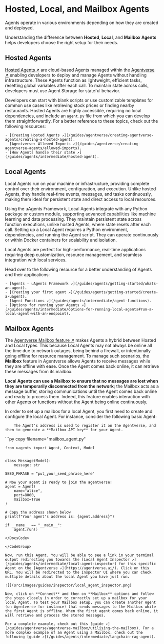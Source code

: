 
# Hosted, Local, and Mailbox Agents

Agents operate in various environments depending on how they are created and deployed. 

Understanding the difference between **Hosted**, **Local**, and **Mailbox Agents** helps developers choose the right setup for their needs.

## Hosted Agents

[Hosted Agents ↗️](/guides/agentverse/creating-agentverse-agents/creating-a-hosted-agent) are cloud-based Agents managed within the [Agentverse ↗️](https://agentverse.ai/),enabling developers to deploy and manage Agents without handling infrastructure. These Agents function as lightweight, efficient tasks, resetting global variables after each call. To maintain state across calls, developers must use Agent Storage for stateful behavior.

Developers can start with blank scripts or use customizable templates for common use cases like retrieving stock prices or finding nearby restaurants. Hosted Agents are highly accessible, requiring no local dependencies, and include an `agent.py` file from which you can develop them straightforwardly. For a better reference to these topics, check out the following resources:

    - [Creating Hosted Agents ↗️](/guides/agentverse/creating-agentverse-agents/creating-a-hosted-agent).
    - [Agentverse: Allowed Imports ↗️](/guides/agentverse/creating-agentverse-agents/allowed-imports).
    - [How Agents handle their state ↗️](/guides/agents/intermediate/hosted-agent).

## Local Agents

Local Agents run on your machine or infrastructure, providing complete control over their environment, configuration, and execution. Unlike hosted Agents, they handle real-time events, messages, and tasks continuously, making them ideal for persistent state and direct access to local resources.

Using the uAgents Framework, Local Agents integrate with any Python package or custom module, supporting advanced capabilities like machine learning and data processing. They maintain persistent state across function executions, unlike hosted Agents, where state resets after each call. Setting up a Local Agent requires a Python environment, dependencies, and running the Agent script. They can operate continuously or within Docker containers for scalability and isolation.

Local Agents are perfect for high-performance, real-time applications requiring deep customization, resource management, and seamless integration with local services.

Head over to the following resource for a better understanding of Agents and their applications:

    - [Agents - uAgents Framework ↗️](/guides/agents/getting-started/whats-an-agent).
    - [Creating your first agent ↗️](/guides/agents/getting-started/create-a-uagent).
    - [Agent Functions ↗️](/guides/agents/intermediate/agent-functions).
    - [Options for running your Agents ↗️](/guides/agents/intermediate/options-for-running-local-agents#run-a-local-agent-with-an-endpoint).

## Mailbox Agents

The [Agentverse Mailbox feature ↗️](/guides/agents/intermediate/mailbox) makes Agents a hybrid between Hosted and Local types. This because Local Agents may not always be online all the time due to network outages, being behind a firewall, or intentionally going offline for resource management. To manage such scenarios, the **Mailbox** feature in Agentverse allows Agents to receive messages while they are offline with ease. Once the Agent comes back online, it can retrieve these messages from its mailbox.

**Local Agents can use a Mailbox to ensure that no messages are lost when they are temporarily disconnected from the network**; the Mailbox acts as a message buffer, storing communications until the Agent comes back online and ready to process them. Indeed, this feature enables interaction with other Agents or functions without the Agent being online continuously.

In order to set up a mailbox for a local Agent, you first need to create and configure the local Agent. For instance, consider the following basic Agent:

        The Agent's address is used to register it on the Agentverse, and then to generate a **Mailbox API key** for your Agent. 

<GithubCodeSegment digest="67d527d8ecb6cc3ea76fdce279b2a78a">
    <CodeSegment
        path="https://github.com/fetchai/uAgent-Examples/blob/main/5-documentation/guides/agents/intermediate/agent-types/mailbox_agent.py"
        lineStart={1}
        lineEnd={22}
        hosted={true}
    />
</GithubCodeSegment>
<CodeGroup dynamic hasCopy isLocalHostedFile digest='67d527d8ecb6cc3ea76fdce279b2a78a'>

<DocsCode local={true}>
	```py copy filename="mailbox_agent.py"

	from uagents import Agent, Context, Model
	
	
	class Message(Model):
	    message: str
	
    SEED_PHRASE = "put_your_seed_phrase_here"
	
	# Now your agent is ready to join the agentverse!
	agent = Agent(
	    name="alice",
        port=8000,
        mailbox=True
	)
	
	# Copy the address shown below
	print(f"Your agent's address is: {agent.address}")
	
	if __name__ == "__main__":
	    agent.run()

```
</DocsCode>

</CodeGroup>

Now, run this Agent. You will be able to see a link in your terminal output redirecting you towards the [Local Agent Inspector ↗️](/guides/agents/intermediate/local-agent-inspector) for this specific Agent on the [Agentverse ↗️](https://agentverse.ai/). Click on this URL. You will be redirected to the Inspector UI where you can check multiple details about the local Agent you have just run.

![](src/images/guides/inspector/local_agent_inspector.png)

Now, click on **Connect** and then on **Mailbox** options and follow the steps closely in order to correctly set up a mailbox for your local Agent. To test your Mailbox setup, you can create another Agent (on Agentverse for instance) that sends messages to the Mailbox while the first Agent is offline. When the first agent comes back online, it will retrieve and process the stored messages. 

For a complete example, check out this [guide ↗️](/guides/agentverse/agentverse-mailbox/utilising-the-mailbox). For a more complex example of an Agent using a Mailbox, check out the following [guide ↗️](/guides/agents/intermediate/langchain-rag-agent).
